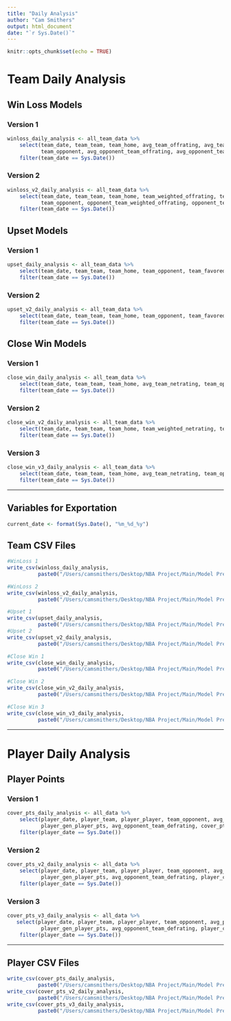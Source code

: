 ```yaml
---
title: "Daily Analysis"
author: "Cam Smithers"
output: html_document
date: "`r Sys.Date()`"
---
```


```r
knitr::opts_chunk$set(echo = TRUE)
```

# Team Daily Analysis

## Win Loss Models

### Version 1

```r
winloss_daily_analysis <- all_team_data %>%
    select(team_date, team_team, team_home, avg_team_offrating, avg_team_defrating, 
           team_opponent, avg_opponent_team_offrating, avg_opponent_team_defrating, winloss_team_prob) %>%
    filter(team_date == Sys.Date())
```

### Version 2

```r
winloss_v2_daily_analysis <- all_team_data %>%
    select(team_date, team_team, team_home, team_weighted_offrating, team_weighted_defrating, 
           team_opponent, opponent_team_weighted_offrating, opponent_team_weighted_defrating, winloss_v2_team_prob) %>%
    filter(team_date == Sys.Date())
```

## Upset Models

### Version 1

```r
upset_daily_analysis <- all_team_data %>%
    select(team_date, team_team, team_home, team_opponent, team_favored, team_upset_gen_rate, team_spread, upset_team_prob) %>%
    filter(team_date == Sys.Date())
```

### Version  2

```r
upset_v2_daily_analysis <- all_team_data %>%
    select(team_date, team_team, team_home, team_opponent, team_favored, team_upset_cumsum_rate, team_spread, upset_v2_team_prob) %>%
    filter(team_date == Sys.Date())
```


## Close Win Models

### Version 1

```r
close_win_daily_analysis <- all_team_data %>%
    select(team_date, team_team, team_home, avg_team_netrating, team_opponent, avg_opponent_team_netrating, close_win_prob) %>%
    filter(team_date == Sys.Date())
```

### Version 2

```r
close_win_v2_daily_analysis <- all_team_data %>%
    select(team_date, team_team, team_home, team_weighted_netrating, team_opponent, opponent_team_weighted_netrating, close_win_v2_prob) %>%
    filter(team_date == Sys.Date())
```

### Version 3

```r
close_win_v3_daily_analysis <- all_team_data %>%
    select(team_date, team_team, team_home, avg_team_netrating, team_opponent, avg_opponent_team_netrating, team_close_win_cumsum_rate, close_win_v3_prob) %>%
    filter(team_date == Sys.Date())
```


------------------------------------------------------------------------

## Variables for Exportation

```r
current_date <- format(Sys.Date(), "%m_%d_%y")
```


## Team CSV Files

```r
#WinLoss 1
write_csv(winloss_daily_analysis, 
          paste0("/Users/camsmithers/Desktop/NBA Project/Main/Model Predictions/WinLoss1/winloss1_", current_date, ".csv"))

#WinLoss 2
write_csv(winloss_v2_daily_analysis, 
          paste0("/Users/camsmithers/Desktop/NBA Project/Main/Model Predictions/WinLoss2/winloss2_", current_date, ".csv"))

#Upset 1
write_csv(upset_daily_analysis, 
          paste0("/Users/camsmithers/Desktop/NBA Project/Main/Model Predictions/Upset1/upset1_", current_date, ".csv"))
#Upset 2
write_csv(upset_v2_daily_analysis, 
          paste0("/Users/camsmithers/Desktop/NBA Project/Main/Model Predictions/Upset2/upset2_", current_date, ".csv"))

#Close Win 1
write_csv(close_win_daily_analysis, 
          paste0("/Users/camsmithers/Desktop/NBA Project/Main/Model Predictions/CloseWin1/closewin1_", current_date, ".csv"))

#Close Win 2
write_csv(close_win_v2_daily_analysis, 
          paste0("/Users/camsmithers/Desktop/NBA Project/Main/Model Predictions/CloseWin2/closewin2_", current_date, ".csv"))

#Close Win 3
write_csv(close_win_v3_daily_analysis, 
          paste0("/Users/camsmithers/Desktop/NBA Project/Main/Model Predictions/CloseWin3/closewin3_", current_date, ".csv"))

```

------------------------------------------------------------------------

# Player Daily Analysis

## Player Points

### Version 1

```r
cover_pts_daily_analysis <- all_data %>%
    select(player_date, player_team, player_player, team_opponent, avg_player_pts,
           player_gen_player_pts, avg_opponent_team_defrating, cover_pts_prob) %>%
    filter(player_date == Sys.Date())
```

### Version 2

```r
cover_pts_v2_daily_analysis <- all_data %>%
    select(player_date, player_team, player_player, team_opponent, avg_player_pts,
           player_gen_player_pts, avg_opponent_team_defrating, player_cover_pts_gen_rate, cover_pts_v2_prob) %>%
    filter(player_date == Sys.Date())
```

### Version 3

```r
cover_pts_v3_daily_analysis <- all_data %>%
   select(player_date, player_team, player_player, team_opponent, avg_player_pts,
           player_gen_player_pts, avg_opponent_team_defrating, player_cover_pts_cumsum_rate, cover_pts_v3_prob) %>%
    filter(player_date == Sys.Date())
```

------------------------------------------------------------------------

## Player CSV Files

```r
write_csv(cover_pts_daily_analysis, 
          paste0("/Users/camsmithers/Desktop/NBA Project/Main/Model Predictions/PlayerPts1/playerpts1_", current_date, ".csv"))
write_csv(cover_pts_v2_daily_analysis, 
          paste0("/Users/camsmithers/Desktop/NBA Project/Main/Model Predictions/PlayerPts2/playerpts2_", current_date, ".csv"))
write_csv(cover_pts_v3_daily_analysis, 
          paste0("/Users/camsmithers/Desktop/NBA Project/Main/Model Predictions/PlayerPts3/playerpts3_", current_date, ".csv"))
```
